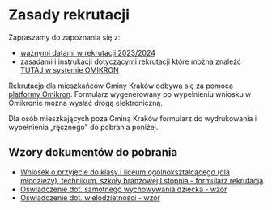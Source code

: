 # Zasady rekrutacji

Zapraszamy do zapoznania się z:

- [ważnymi datami w rekrutacji 2023/2024](/files/zalacznik-nr-1-do-zarzadzenia-nr-5-23-rekrutacja.pdf)
- zasadami i instrukacji dotyczącymi rekrutacji które można znależć
  [TUTAJ w systemie OMIKRON](https://krakow.e-omikron.pl/omikron-parents/files.action?historyItem.level=0&historyItem.title=Pliki+do+pobrania%2C+instrukcja)

Rekrutacja dla mieszkańców Gminy Kraków odbywa się za pomocą
[platformy Omikron](https://krakow.e-omikron.pl/omikron-parents/main!execute.action).
Formularz wygenerowany po wypełnieniu wniosku w Omikronie można wysłać drogą
elektroniczną.

Dla osób mieszkających poza Gminą Kraków formularz do wydrukowania i wypełnienia
„ręcznego" do pobrania poniżej.

## Wzory dokumentów do pobrania

- [Wniosek o przyjęcie do klasy I liceum ogólnokształcącego (dla młodzieży), technikum, szkoły branżowej I stopnia - formularz rekrutacja](/files/oswiadczenie_dot_samotnego_wychowywania_dziecka_23_24.pdf)
- [Oświadczenie dot. samotnego wychowywania dziecka - wzór](/files/oswiadczenie_dot_samotnego_wychowywania_dziecka_23_24.pdf)
- [Oświadczenie dot. wielodzietności - wzór](/files/oswiadczenie_dot_wielodzietnosci_23_24.pdf)
